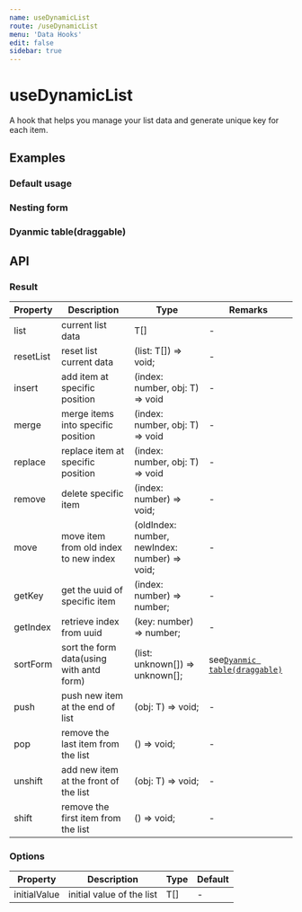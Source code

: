 ```yaml
---
name: useDynamicList
route: /useDynamicList
menu: 'Data Hooks'
edit: false
sidebar: true
---
```







# useDynamicList

A hook that helps you manage your list data and generate unique key for each item.

## Examples

### Default usage

<JackBox tsCode={Demo1Tsx} jsCode={Demo1Jsx} demoName='Default usage' description='a form that can add/remove fields dynamically'>
  <Demo1 />
</JackBox>

### Nesting form

<JackBox tsCode={Demo2Tsx} jsCode={Demo2Jsx} demoName='Nesting form' description='nesting dynamic form in a set of form groups'>
  <Demo2 />
</JackBox>

### Dyanmic table(draggable)

<JackBox tsCode={Demo3Tsx} jsCode={Demo3Jsx} demoName='Dyanmic table(draggable)' description='using antd table to build dynamic table form'>
  <Demo3 />
</JackBox>

## API

### Result

| Property | Description                                         | Type                 | Remarks  |
|--------------|--------------|----------------------|---------------|
| list      | current list data | T[]              | - |
| resetList  | reset list current data    | (list: T[]) => void;          | - |
| insert        | add item at specific position | (index: number, obj: T) => void                | - |
| merge         | merge items into specific position | (index: number, obj: T) => void | - |
| replace          | replace item at specific position         | (index: number, obj: T) => void          | - |
| remove   | delete specific item     | (index: number) => void;          | - |
| move | move item from old index to new index     | (oldIndex: number, newIndex: number) => void;          | - |
| getKey  | get the uuid of specific item    | (index: number) => number;           | - |
| getIndex  | retrieve index from uuid    | (key: number) => number;           | - |
| sortForm  | sort the form data(using with antd form)     | (list: unknown[]) => unknown[];           | see[`Dyanmic table(draggable)`](#dyanmic-tabledraggable) |
| push  | push new item at the end of list     | (obj: T) => void;          | - |
| pop  | remove the last item from the list     | () => void;          | - |
| unshift  | add new item at the front of the list    | (obj: T) => void;          | - |
| shift  | remove the first item from the list     | () => void;          | - |

### Options

| Property | Description                                                        | Type                   | Default |
|--------------|--------------|----------------------|---|
| initialValue      | initial value of the list | T[]              | -  |
